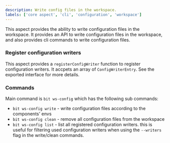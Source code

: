 ```yaml
---
description: Write config files in the workspace.
labels: ['core aspect', 'cli', 'configuration', 'workspace']
---
```


This aspect provides the ability to write configuration files in the workspace.
It provides an API to write configuration files in the workspace, and also provides cli commands to write configuration files.

### Register configuration writers

This aspect provides a `registerConfigWriter` function to register configuration writers.
It accpets an array of `ConfigWriterEntry`.
See the exported interface for more details.

### Commands

Main command is `bit ws-config` which has the following sub commands:
- `bit ws-config write` - write configuration files according to the components' envs
- `bit ws-config clean` - remove all configuration files from the workspace
- `bit ws-config list` - list all registered configuration writers.
this is useful for filtering used configuration writers when using the `--writers` flag in the write/clean commands.
